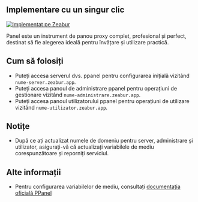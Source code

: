 ## Implementare cu un singur clic

[![Implementat pe Zeabur](https://zeabur.com/deployed-on-zeabur-dark.svg)](https://zeabur.com/templates/IBPWWW?referralCode=PPanelGroup&utm_source=PPanelGroup&utm_campaign=oss)

Panel este un instrument de panou proxy complet, profesional și perfect, destinat să fie alegerea ideală pentru învățare și utilizare practică.

## Cum să folosiți

- Puteți accesa serverul dvs. ppanel pentru configurarea inițială vizitând `nume-server.zeabur.app`.
- Puteți accesa panoul de administrare ppanel pentru operațiuni de gestionare vizitând `nume-administrare.zeabur.app`.
- Puteți accesa panoul utilizatorului ppanel pentru operațiuni de utilizare vizitând `nume-utilizator.zeabur.app`.

## Notițe

- După ce ați actualizat numele de domeniu pentru server, administrare și utilizator, asigurați-vă că actualizați variabilele de mediu corespunzătoare și reporniți serviciul.

## Alte informații

- Pentru configurarea variabilelor de mediu, consultați [documentația oficială PPanel](https://ppanel.dev/)


<Giscus />
